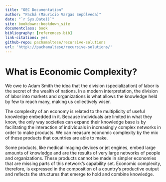 ```yaml
--- 
title: "OEC Documentation"
author: "Pachá (Mauricio Vargas Sepúlveda)"
date: "`r Sys.Date()`"
site: bookdown::bookdown_site
documentclass: book
bibliography: [references.bib]
link-citations: yes
github-repo: pachamaltese/recursive-solutions
url: 'http\://pachamaltese/recursive-solutions/'
---
```


# What is Economic Complexity? {-}

We owe to Adam Smith the idea that the division (specialization) of labor is the secret of the wealth of nations. In a modern interpretation, the division of labor into markets and organizations is what allows the knowledge held by few to reach many, making us collectively wiser.

The complexity of an economy is related to the multiplicity of useful knowledge embedded in it. Because individuals are limited in what they know, the only way societies can expand their knowledge base is by facilitating the interaction of individuals in increasingly complex networks in order to make products. We can measure economic complexity by the mix of these products that countries are able to make.

Some products, like medical imaging devices or jet engines, embed large amounts of knowledge and are the results of very large networks of people and organizations. These products cannot be made in simpler economies that are missing parts of this network’s capability set. Economic complexity, therefore, is expressed in the composition of a country’s productive output and reflects the structures that emerge to hold and combine knowledge.

